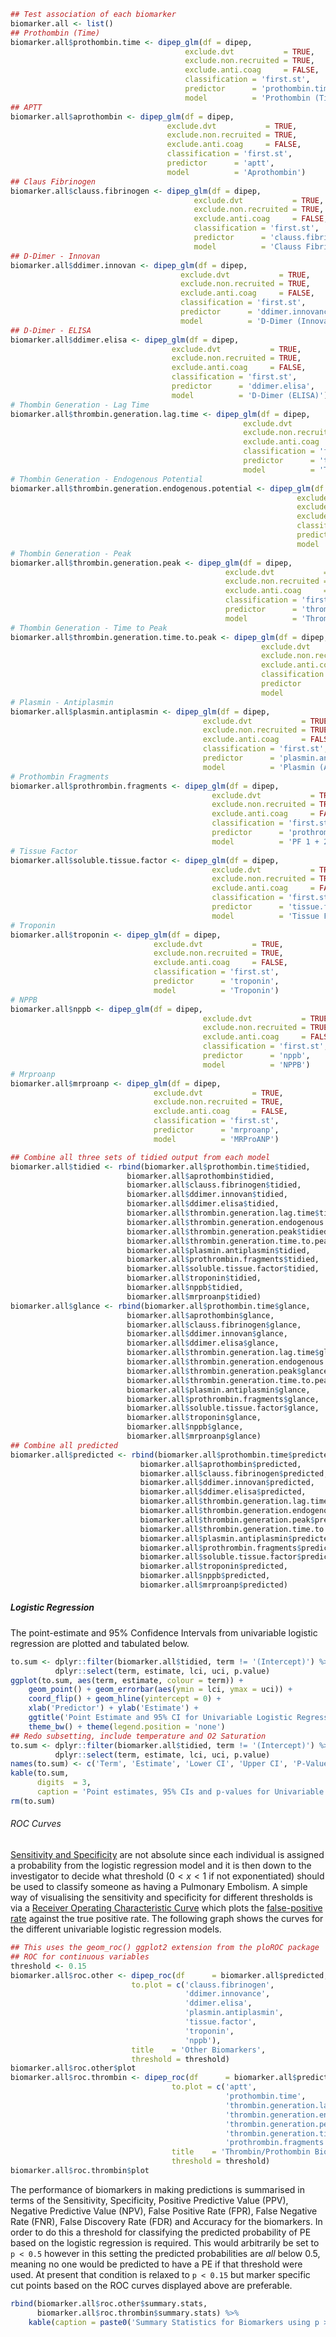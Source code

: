 ```r
## Test association of each biomarker
biomarker.all <- list()
## Prothombin (Time)
biomarker.all$prothombin.time <- dipep_glm(df = dipep,
                                       exclude.dvt           = TRUE,
                                       exclude.non.recruited = TRUE,
                                       exclude.anti.coag     = FALSE,
                                       classification = 'first.st',
                                       predictor      = 'prothombin.time',
                                       model          = 'Prothombin (Time)')
## APTT
biomarker.all$aprothombin <- dipep_glm(df = dipep,
                                   exclude.dvt           = TRUE,
                                   exclude.non.recruited = TRUE,
                                   exclude.anti.coag     = FALSE,
                                   classification = 'first.st',
                                   predictor      = 'aptt',
                                   model          = 'Aprothombin')
## Claus Fibrinogen
biomarker.all$clauss.fibrinogen <- dipep_glm(df = dipep,
                                         exclude.dvt           = TRUE,
                                         exclude.non.recruited = TRUE,
                                         exclude.anti.coag     = FALSE,
                                         classification = 'first.st',
                                         predictor      = 'clauss.fibrinogen',
                                         model          = 'Clauss Fibrinogen')
## D-Dimer - Innovan
biomarker.all$ddimer.innovan <- dipep_glm(df = dipep,
                                      exclude.dvt           = TRUE,
                                      exclude.non.recruited = TRUE,
                                      exclude.anti.coag     = FALSE,
                                      classification = 'first.st',
                                      predictor      = 'ddimer.innovance',
                                      model          = 'D-Dimer (Innovance)')
## D-Dimer - ELISA
biomarker.all$ddimer.elisa <- dipep_glm(df = dipep,
                                    exclude.dvt           = TRUE,
                                    exclude.non.recruited = TRUE,
                                    exclude.anti.coag     = FALSE,
                                    classification = 'first.st',
                                    predictor      = 'ddimer.elisa',
                                    model          = 'D-Dimer (ELISA)')
# Thombin Generation - Lag Time
biomarker.all$thrombin.generation.lag.time <- dipep_glm(df = dipep,
                                                    exclude.dvt           = TRUE,
                                                    exclude.non.recruited = TRUE,
                                                    exclude.anti.coag     = FALSE,
                                                    classification = 'first.st',
                                                    predictor      = 'thrombin.generation.lag.time',
                                                    model          = 'Thrombin Generation (Lag Time)')
# Thombin Generation - Endogenous Potential
biomarker.all$thrombin.generation.endogenous.potential <- dipep_glm(df = dipep,
                                                                exclude.dvt           = TRUE,
                                                                exclude.non.recruited = TRUE,
                                                                exclude.anti.coag     = FALSE,
                                                                classification = 'first.st',
                                                                predictor      = 'thrombin.generation.endogenous.potential',
                                                                model          = 'Thrombin Generation (Endogenous Potential)')
# Thombin Generation - Peak
biomarker.all$thrombin.generation.peak <- dipep_glm(df = dipep,
                                                exclude.dvt           = TRUE,
                                                exclude.non.recruited = TRUE,
                                                exclude.anti.coag     = FALSE,
                                                classification = 'first.st',
                                                predictor      = 'thrombin.generation.peak',
                                                model          = 'Thrombin Generation (Peak)')
# Thombin Generation - Time to Peak
biomarker.all$thrombin.generation.time.to.peak <- dipep_glm(df = dipep,
                                                        exclude.dvt           = TRUE,
                                                        exclude.non.recruited = TRUE,
                                                        exclude.anti.coag     = FALSE,
                                                        classification = 'first.st',
                                                        predictor      = 'thrombin.generation.time.to.peak',
                                                        model          = 'Thrombin Generation (Time to Peak)')
# Plasmin - Antiplasmin
biomarker.all$plasmin.antiplasmin <- dipep_glm(df = dipep,
                                           exclude.dvt           = TRUE,
                                           exclude.non.recruited = TRUE,
                                           exclude.anti.coag     = FALSE,
                                           classification = 'first.st',
                                           predictor      = 'plasmin.antiplasmin',
                                           model          = 'Plasmin (Antiplasmin)')
# Prothombin Fragments
biomarker.all$prothrombin.fragments <- dipep_glm(df = dipep,
                                             exclude.dvt           = TRUE,
                                             exclude.non.recruited = TRUE,
                                             exclude.anti.coag     = FALSE,
                                             classification = 'first.st',
                                             predictor      = 'prothrombin.fragments',
                                             model          = 'PF 1 + 2')
# Tissue Factor
biomarker.all$soluble.tissue.factor <- dipep_glm(df = dipep,
                                             exclude.dvt           = TRUE,
                                             exclude.non.recruited = TRUE,
                                             exclude.anti.coag     = FALSE,
                                             classification = 'first.st',
                                             predictor      = 'tissue.factor',
                                             model          = 'Tissue Factor')
# Troponin
biomarker.all$troponin <- dipep_glm(df = dipep,
                                exclude.dvt           = TRUE,
                                exclude.non.recruited = TRUE,
                                exclude.anti.coag     = FALSE,
                                classification = 'first.st',
                                predictor      = 'troponin',
                                model          = 'Troponin')
# NPPB
biomarker.all$nppb <- dipep_glm(df = dipep,
                                           exclude.dvt           = TRUE,
                                           exclude.non.recruited = TRUE,
                                           exclude.anti.coag     = FALSE,
                                           classification = 'first.st',
                                           predictor      = 'nppb',
                                           model          = 'NPPB')
# Mrproanp
biomarker.all$mrproanp <- dipep_glm(df = dipep,
                                exclude.dvt           = TRUE,
                                exclude.non.recruited = TRUE,
                                exclude.anti.coag     = FALSE,
                                classification = 'first.st',
                                predictor      = 'mrproanp',
                                model          = 'MRProANP')

## Combine all three sets of tidied output from each model
biomarker.all$tidied <- rbind(biomarker.all$prothombin.time$tidied,
                          biomarker.all$aprothombin$tidied,
                          biomarker.all$clauss.fibrinogen$tidied,
                          biomarker.all$ddimer.innovan$tidied,
                          biomarker.all$ddimer.elisa$tidied,
                          biomarker.all$thrombin.generation.lag.time$tidied,
                          biomarker.all$thrombin.generation.endogenous.potential$tidied,
                          biomarker.all$thrombin.generation.peak$tidied,
                          biomarker.all$thrombin.generation.time.to.peak$tidied,
                          biomarker.all$plasmin.antiplasmin$tidied,
                          biomarker.all$prothrombin.fragments$tidied,
                          biomarker.all$soluble.tissue.factor$tidied,
                          biomarker.all$troponin$tidied,
                          biomarker.all$nppb$tidied,
                          biomarker.all$mrproanp$tidied)
biomarker.all$glance <- rbind(biomarker.all$prothombin.time$glance,
                          biomarker.all$aprothombin$glance,
                          biomarker.all$clauss.fibrinogen$glance,
                          biomarker.all$ddimer.innovan$glance,
                          biomarker.all$ddimer.elisa$glance,
                          biomarker.all$thrombin.generation.lag.time$glance,
                          biomarker.all$thrombin.generation.endogenous.potential$glance,
                          biomarker.all$thrombin.generation.peak$glance,
                          biomarker.all$thrombin.generation.time.to.peak$glance,
                          biomarker.all$plasmin.antiplasmin$glance,
                          biomarker.all$prothrombin.fragments$glance,
                          biomarker.all$soluble.tissue.factor$glance,
                          biomarker.all$troponin$glance,
                          biomarker.all$nppb$glance,
                          biomarker.all$mrproanp$glance)
## Combine all predicted
biomarker.all$predicted <- rbind(biomarker.all$prothombin.time$predicted,
                             biomarker.all$aprothombin$predicted,
                             biomarker.all$clauss.fibrinogen$predicted,
                             biomarker.all$ddimer.innovan$predicted,
                             biomarker.all$ddimer.elisa$predicted,
                             biomarker.all$thrombin.generation.lag.time$predicted,
                             biomarker.all$thrombin.generation.endogenous.potential$predicted,
                             biomarker.all$thrombin.generation.peak$predicted,
                             biomarker.all$thrombin.generation.time.to.peak$predicted,
                             biomarker.all$plasmin.antiplasmin$predicted,
                             biomarker.all$prothrombin.fragments$predicted,
                             biomarker.all$soluble.tissue.factor$predicted,
                             biomarker.all$troponin$predicted,
                             biomarker.all$nppb$predicted,
                             biomarker.all$mrproanp$predicted)


```
##### Logistic Regression

The point-estimate and 95% Confidence Intervals from univariable logistic regression are plotted and tabulated below.

```r
to.sum <- dplyr::filter(biomarker.all$tidied, term != '(Intercept)') %>%
          dplyr::select(term, estimate, lci, uci, p.value)
ggplot(to.sum, aes(term, estimate, colour = term)) +
    geom_point() + geom_errorbar(aes(ymin = lci, ymax = uci)) +
    coord_flip() + geom_hline(yintercept = 0) +
    xlab('Predictor') + ylab('Estimate') +
    ggtitle('Point Estimate and 95% CI for Univariable Logistic Regression of Biomarkers') +
    theme_bw() + theme(legend.position = 'none')
## Redo subsetting, include temperature and O2 Saturation
to.sum <- dplyr::filter(biomarker.all$tidied, term != '(Intercept)') %>%
          dplyr::select(term, estimate, lci, uci, p.value)
names(to.sum) <- c('Term', 'Estimate', 'Lower CI', 'Upper CI', 'P-Value')
kable(to.sum,
      digits  = 3,
      caption = 'Point estimates, 95% CIs and p-values for Univariable Regression')
rm(to.sum)

```

###### ROC Curves

[Sensitivity and Specificity](https://en.wikipedia.org/wiki/Sensitivity_and_specificity) are not absolute since each individual is assigned a probability from the logistic regression model and it is then down to the investigator to decide what threshold ($0 < x < 1$ if not exponentiated) should be used to classify someone as having a Pulmonary Embolism.  A simple way of visualising the sensitivity and specificity for different thresholds is via a [Receiver Operating Characteristic Curve](https://en.wikipedia.org/wiki/Receiver_operating_characteristic) which plots the [false-positive rate](https://en.wikipedia.org/wiki/False_positive_rate) against the true positive rate.  The following graph shows the curves for the different univariable logistic regression models.

```r
## This uses the geom_roc() ggplot2 extension from the ploROC package
## ROC for continuous variables
threshold <- 0.15
biomarker.all$roc.other <- dipep_roc(df      = biomarker.all$predicted,
                           to.plot = c('clauss.fibrinogen',
                                       'ddimer.innovance',
                                       'ddimer.elisa',
                                       'plasmin.antiplasmin',
                                       'tissue.factor',
                                       'troponin',
                                       'nppb'),
                           title    = 'Other Biomarkers',
                           threshold = threshold)
biomarker.all$roc.other$plot
biomarker.all$roc.thrombin <- dipep_roc(df      = biomarker.all$predicted,
                                    to.plot = c('aptt',
                                                'prothombin.time',
                                                'thrombin.generation.lag.time',
                                                'thrombin.generation.endogenous.potential',
                                                'thrombin.generation.peak',
                                                'thrombin.generation.time.to.peak',
                                                'prothrombin.fragments'),
                                    title    = 'Thrombin/Prothombin Biomarkers',
                                    threshold = threshold)
biomarker.all$roc.thrombin$plot

```

The performance of biomarkers in making predictions is summarised in terms of the Sensitivity, Specificity, Positive Predictive Value (PPV), Negative Predictive Value (NPV), False Positive Rate (FPR), False Negative Rate (FNR), False Discovery Rate (FDR) and Accuracy for the biomarkers.  In order to do this a threshold for classifying the predicted probability of PE based on the logistic regression is required.  This would arbitrarily be set to `p < 0.5` however in this setting the predicted probabilities are *all* below 0.5, meaning no one would be predicted to have a PE if that threshold were used.  At present that condition is relaxed to `p < 0.15` but marker specific cut points based on the ROC curves displayed above are preferable.

```r
rbind(biomarker.all$roc.other$summary.stats,
      biomarker.all$roc.thrombin$summary.stats) %>%
    kable(caption = paste0('Summary Statistics for Biomarkers using p > ', threshold, ' to classify predicted probabilities as PE.'))


```

